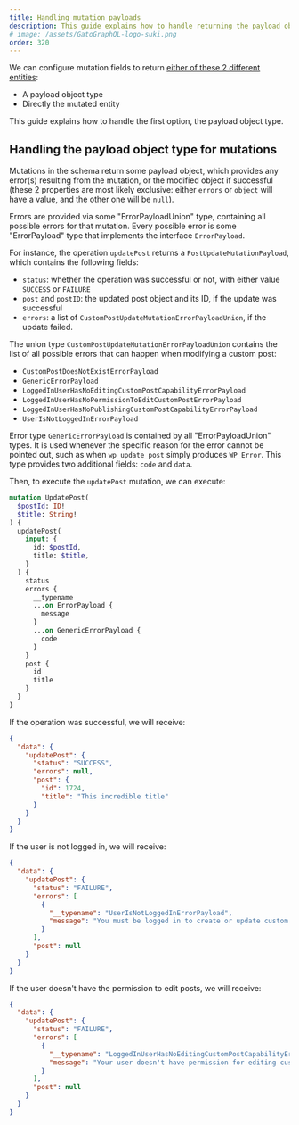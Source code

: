 ```yaml
---
title: Handling mutation payloads
description: This guide explains how to handle returning the payload object type in mutations.
# image: /assets/GatoGraphQL-logo-suki.png
order: 320
---
```


We can configure mutation fields to return [either of these 2 different entities](/features/mutation-return-type/):

- A payload object type
- Directly the mutated entity

This guide explains how to handle the first option, the payload object type.

## Handling the payload object type for mutations

Mutations in the schema return some payload object, which provides any error(s) resulting from the mutation, or the modified object if successful (these 2 properties are most likely exclusive: either `errors` or `object` will have a value, and the other one will be `null`).

Errors are provided via some "ErrorPayloadUnion" type, containing all possible errors for that mutation. Every possible error is some "ErrorPayload" type that implements the interface `ErrorPayload`.

For instance, the operation `updatePost` returns a `PostUpdateMutationPayload`, which contains the following fields:

- `status`: whether the operation was successful or not, with either value `SUCCESS` or `FAILURE`
- `post` and `postID`: the updated post object and its ID, if the update was successful
- `errors`: a list of `CustomPostUpdateMutationErrorPayloadUnion`, if the update failed.

The union type `CustomPostUpdateMutationErrorPayloadUnion` contains the list of all possible errors that can happen when modifying a custom post:

- `CustomPostDoesNotExistErrorPayload`
- `GenericErrorPayload`
- `LoggedInUserHasNoEditingCustomPostCapabilityErrorPayload`
- `LoggedInUserHasNoPermissionToEditCustomPostErrorPayload`
- `LoggedInUserHasNoPublishingCustomPostCapabilityErrorPayload`
- `UserIsNotLoggedInErrorPayload`

Error type `GenericErrorPayload` is contained by all "ErrorPayloadUnion" types. It is used whenever the specific reason for the error cannot be pointed out, such as when `wp_update_post` simply produces `WP_Error`. This type provides two additional fields: `code` and `data`.

Then, to execute the `updatePost` mutation, we can execute:

```graphql
mutation UpdatePost(
  $postId: ID!
  $title: String!
) {
  updatePost(
    input: {
      id: $postId,
      title: $title,
    }
  ) {
    status
    errors {
      __typename
      ...on ErrorPayload {
        message
      }
      ...on GenericErrorPayload {
        code
      }
    }
    post {
      id
      title
    }
  }
}
```

If the operation was successful, we will receive:

```json
{
  "data": {
    "updatePost": {
      "status": "SUCCESS",
      "errors": null,
      "post": {
        "id": 1724,
        "title": "This incredible title"
      }
    }
  }
}
```

If the user is not logged in, we will receive:

```json
{
  "data": {
    "updatePost": {
      "status": "FAILURE",
      "errors": [
        {
          "__typename": "UserIsNotLoggedInErrorPayload",
          "message": "You must be logged in to create or update custom posts"
        }
      ],
      "post": null
    }
  }
}
```

If the user doesn't have the permission to edit posts, we will receive:

```json
{
  "data": {
    "updatePost": {
      "status": "FAILURE",
      "errors": [
        {
          "__typename": "LoggedInUserHasNoEditingCustomPostCapabilityErrorPayload",
          "message": "Your user doesn't have permission for editing custom posts."
        }
      ],
      "post": null
    }
  }
}
```
